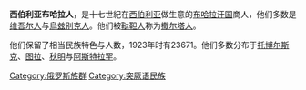'''西伯利亚布哈拉人'''，是十七世紀在[[西伯利亚|西伯利亚]]做生意的[[布哈拉汗国|布哈拉汗国]]商人，他们多数是[[维吾尔人|维吾尔人]]与[[烏兹别克人|烏兹别克人]]。他们被[[鞑靼人|鞑靼人]]称为[[撒尔塔人|撒尔塔人]]。

他们保留了相当民族特色与人数，1923年时有23671。他们多数分布于[[托博尔斯克|托博尔斯克]]、[[图拉|图拉]]、[[秋明|秋明]]与[[阿斯特拉罕|阿斯特拉罕]]。

[[Category:俄罗斯族群|Category:俄罗斯族群]]
[[Category:突厥语民族|Category:突厥语民族]]